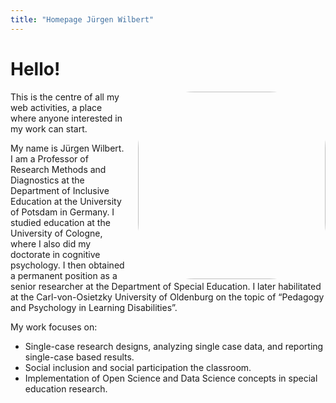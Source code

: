 ```yaml
---
title: "Homepage Jürgen Wilbert"
---
```


```{=html}
<style>
.title{display: none;}
</style>
```
# Hello!

![](images/texel-2023-2.jpg){style="float: right;  margin-left: 20px; border-radius: 30%" width="300"}

This is the centre of all my web activities, a place where anyone interested in my work can start.

My name is Jürgen Wilbert. I am a Professor of Research Methods and Diagnostics at the Department of Inclusive Education at the University of Potsdam in Germany. I studied education at the University of Cologne, where I also did my doctorate in cognitive psychology. I then obtained a permanent position as a senior researcher at the Department of Special Education. I later habilitated at the Carl-von-Osietzky University of Oldenburg on the topic of "Pedagogy and Psychology in Learning Disabilities".

My work focuses on:

-   Single-case research designs, analyzing single case data, and reporting single-case based results.
-   Social inclusion and social participation the classroom.
-   Implementation of Open Science and Data Science concepts in special education research.
